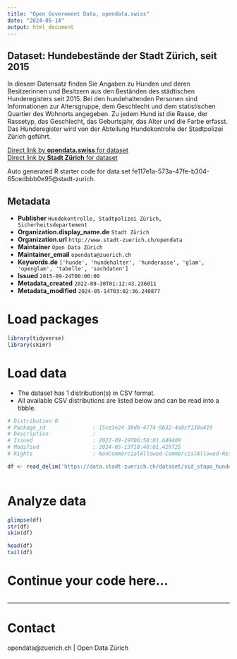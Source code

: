 ```yaml
---
title: "Open Government Data, opendata.swiss"
date: "2024-05-14"
output: html_document
---
```


## Dataset: Hundebestände der Stadt Zürich, seit 2015

In diesem Datensatz finden Sie Angaben zu Hunden und deren Besitzerinnen und Besitzern aus den Beständen des städtischen Hunderegisters seit 2015.
Bei den hundehaltenden Personen sind Informationen zur Altersgruppe, dem Geschlecht und dem statistischen Quartier des Wohnorts angegeben. Zu jedem Hund ist die Rasse, der Rassetyp, das Geschlecht, das Geburtsjahr, das Alter und die Farbe erfasst. Das Hunderegister wird von der Abteilung Hundekontrolle der Stadtpolizei Zürich geführt.

[Direct link by **opendata.swiss** for dataset](https://opendata.swiss/de/dataset/hundebestande-der-stadt-zurich-seit-2015)<br>
[Direct link by **Stadt Zürich** for dataset](https://data.stadt-zuerich.ch/dataset/sid_stapo_hundebestand_od1001)

Auto generated R starter code for data set fe117e1a-573a-47fe-b304-65cedbbb0e95@stadt-zurich.

## Metadata

- **Publisher** `Hundekontrolle, Stadtpolizei Zürich, Sicherheitsdepartement`
- **Organization.display_name.de** `Stadt Zürich`
- **Organization.url** `http://www.stadt-zuerich.ch/opendata`
- **Maintainer** `Open Data Zürich`
- **Maintainer_email** `opendata@zuerich.ch`
- **Keywords.de** `['hunde', 'hundehalter', 'hunderasse', 'glam', 'openglam', 'tabelle', 'sachdaten']`
- **Issued** `2015-09-24T00:00:00`
- **Metadata_created** `2022-09-30T01:12:43.236011`
- **Metadata_modified** `2024-05-14T03:02:36.240877`


# Load packages

```r

library(tidyverse)
library(skimr)

```

# Load data

-   The dataset has 1 distribution(s) in CSV format.
-   All available CSV distributions are listed below and can be read into a tibble.

```r

# Distribution 0
# Package_id               : 15ce3e24-30db-4774-9b32-4a0cf130a419
# Description              : 
# Issued                   : 2022-09-29T06:58:01.649409
# Modified                 : 2024-05-13T18:48:01.429725
# Rights                   : NonCommercialAllowed-CommercialAllowed-ReferenceNotRequired

df <- read_delim('https://data.stadt-zuerich.ch/dataset/sid_stapo_hundebestand_od1001/download/KUL100OD1001.csv')



```

# Analyze data

```r

glimpse(df)
str(df)
skim(df)

head(df)
tail(df)

```

# Continue your code here...

```r

```

------------------------------------------------------------------------

# Contact

opendata@zuerich.ch | Open Data Zürich
